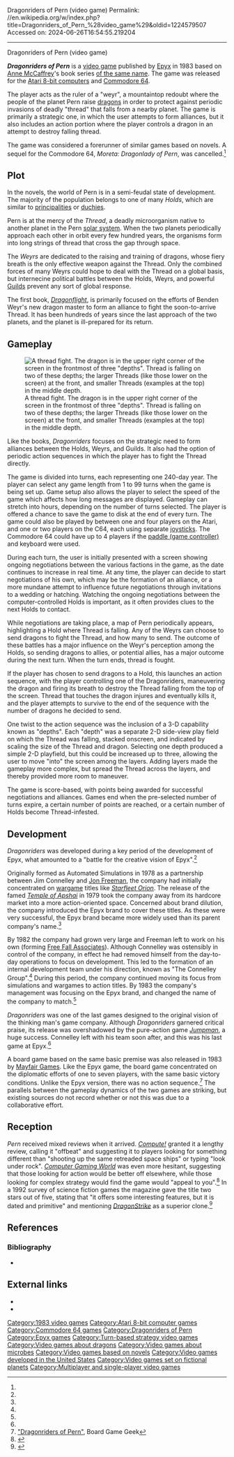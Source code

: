 Dragonriders of Pern (video game)
Permalink: //en.wikipedia.org/w/index.php?title=Dragonriders_of_Pern_%28video_game%29&oldid=1224579507
Accessed on: 2024-06-26T16:54:55.219204



------
Dragonriders of Pern (video game)
{{Short description|1983 video game}}
{{more citations needed|date=October 2017}}
{{Infobox video game
|title = Dragonriders of Pern
|image = Dragonriders of Pern C64 box cover.jpg
|caption =
|developer = The Connelley Group
|publisher = [[Epyx]]
|designer = Jim Connelley
|engine = 
|series = ''[[Dragonriders of Pern]]''
|released = 1983
|genre = [[Strategy game|Strategy]]
|modes = [[Single-player video game|Single-player]], [[two-player]]
|platforms = [[Atari 8-bit]], [[Commodore 64]]
}}

'''''Dragonriders of Pern''''' is a [[video game]] published by [[Epyx]] in 1983 based on [[Anne McCaffrey]]'s book series [[Dragonriders of Pern|of the same name]]. The game was released for the [[Atari 8-bit computers]] and [[Commodore 64]].

The player acts as the ruler of a "weyr", a mountaintop redoubt where the people of the planet Pern raise [[dragon]]s in order to protect against periodic invasions of deadly "thread" that falls from a nearby planet. The game is primarily a strategic one, in which the user attempts to form alliances, but it also includes an action portion where the player controls a dragon in an attempt to destroy falling thread.

The game was considered a forerunner of similar games based on novels.{{sfn|Addams|1984|p=100}} A sequel for the Commodore 64, ''Moreta: Dragonlady of Pern'', was cancelled.<ref name="Hunter"/>

==Plot==
In the novels, the world of Pern is in a semi-feudal state of development. The majority of the population belongs to one of many ''Holds'', which are similar to [[Principality|principalities]] or [[Duchy|duchies]].

Pern is at the mercy of the ''Thread'', a deadly microorganism native to another planet in the Pern [[planetary system|solar system]]. When the two planets periodically approach each other in orbit every few hundred years, the organisms form into long strings of thread that cross the gap through space.

The ''Weyrs'' are dedicated to the raising and training of dragons, whose fiery breath is the only effective weapon against the Thread. Only the combined forces of many Weyrs could hope to deal with the Thread on a global basis, but internecine political battles between the Holds, Weyrs, and powerful [[Guild]]s prevent any sort of global response.

The first book, ''[[Dragonflight (novel)|Dragonflight]]'', is primarily focused on the efforts of Benden Weyr's new dragon master to form an alliance to fight the soon-to-arrive Thread. It has been hundreds of years since the last approach of the two planets, and the planet is ill-prepared for its return.

==Gameplay==
[[File:Dragonriders of Pern thread fight.png|thumb|left|A thread fight. The dragon is in the upper right corner of the screen in the frontmost of three "depths". Thread is falling on two of these depths; the larger Threads (like those lower on the screen) at the front, and smaller Threads (examples at the top) in the middle depth.]]

Like the books, ''Dragonriders'' focuses on the strategic need to form alliances between the Holds, Weyrs, and Guilds. It also had the option of periodic action sequences in which the player has to fight the Thread directly.

The game is divided into turns, each representing one 240-day year. The player can select any game length from 1 to 99 turns when the game is being set up. Game setup also allows the player to select the speed of the game which affects how long messages are displayed. Gameplay can stretch into hours, depending on the number of turns selected. The player is offered a chance to save the game to disk at the end of every turn.{{sfn|Addams|1984|p=100}} The game could also be played by between one and four players on the Atari, and one or two players on the C64, each using separate [[joystick]]s. The Commodore 64 could have up to 4 players if the [[paddle (game controller)]] and keyboard were used.

During each turn, the user is initially presented with a screen showing ongoing negotiations between the various factions in the game, as the date continues to increase in real time. At any time, the player can decide to start negotiations of his own, which may be the formation of an alliance, or a more mundane attempt to influence future negotiations through invitations to a wedding or hatching. Watching the ongoing negotiations between the computer-controlled Holds is important, as it often provides clues to the next Holds to contact.{{sfn|Addams|1984|p=100}}

While negotiations are taking place, a map of Pern periodically appears, highlighting a Hold where Thread is falling. Any of the Weyrs can choose to send dragons to fight the Thread, and how many to send. The outcome of these battles has a major influence on the Weyr's perception among the Holds, so sending dragons to allies, or potential allies, has a major outcome during the next turn. When the turn ends, thread is fought.{{sfn|Addams|1984|p=100}}

If the player has chosen to send dragons to a Hold, this launches an action sequence, with the player controlling one of the Dragonriders, maneuvering the dragon and firing its breath to destroy the Thread falling from the top of the screen. Thread that touches the dragon injures and eventually kills it, and the player attempts to survive to the end of the sequence with the number of dragons he decided to send.{{sfn|Addams|1984|p=100}}

One twist to the action sequence was the inclusion of a 3-D capability known as "depths". Each "depth" was a separate 2-D side-view play field on which the Thread was falling, stacked onscreen, and indicated by scaling the size of the Thread and dragon. Selecting one depth produced a simple 2-D playfield, but this could be increased up to three, allowing the user to move "into" the screen among the layers.{{sfn|Addams|1984|p=100}} Adding layers made the gameplay more complex, but spread the Thread across the layers, and thereby provided more room to maneuver.

The game is score-based, with points being awarded for successful negotiations and alliances. Games end when the pre-selected number of turns expire, a certain number of points are reached, or a certain number of Holds become Thread-infested.{{sfn|Addams|1984|p=100}}

==Development==
''Dragonriders'' was developed during a key period of the development of Epyx, what amounted to a "battle for the creative vision of Epyx".<ref name="Hunter"/>

Originally formed as Automated Simulations in 1978 as a partnership between Jim Connelley and [[Jon Freeman (game designer)|Jon Freeman]], the company had initially concentrated on [[Wargame (video games)|wargame]] titles like ''[[Starfleet Orion]]''. The release of the famed ''[[Temple of Apshai]]'' in 1979 took the company away from its hardcore market into a more action-oriented space. Concerned about brand dilution, the company introduced the Epyx brand to cover these titles. As these were very successful, the Epyx brand became more widely used than its parent company's name.<ref name="Hunter"/>

By 1982 the company had grown very large and Freeman left to work on his own (forming [[Free Fall Associates]]). Although Connelley was ostensibly in control of the company, in effect he had removed himself from the day-to-day operations to focus on development. This led to the formation of an internal development team under his direction, known as "The Connelley Group".<ref name="Hunter"/> During this period, the company continued moving its focus from simulations and wargames to action titles. By 1983 the company's management was focusing on the Epyx brand, and changed the name of the company to match.<ref name="Hunter"/>

''Dragonriders'' was one of the last games designed to the original vision of the thinking man's game company. Although ''Dragonriders'' garnered critical praise, its release was overshadowed by the pure-action game ''[[Jumpman (video game)|Jumpman]]'', a huge success. Connelley left with his team soon after, and this was his last game at Epyx.<ref name="Hunter"/>

A board game based on the same basic premise was also released in 1983 by [[Mayfair Games]]. Like the Epyx game, the board game concentrated on the diplomatic efforts of one to seven players, with the same basic victory conditions. Unlike the Epyx version, there was no action sequence.<ref>[http://boardgamegeek.com/boardgame/3941/dragonriders-of-pern "Dragonriders of Pern"], Board Game Geek</ref> The parallels between the gameplay dynamics of the two games are striking, but existing sources do not record whether or not this was due to a collaborative effort.

==Reception==
''Pern'' received mixed reviews when it arrived. ''[[Compute!]]'' granted it a lengthy review, calling it "offbeat" and suggesting it to players looking for something different than "shooting up the same retreaded space ships" or typing "look under rock".{{sfn|Addams|1984|pp=100, 103}} ''[[Computer Gaming World]]'' was even more hesitant, suggesting that those looking for action would be better off elsewhere, while those looking for complex strategy would find the game would "appeal to you".<ref name="stone198408">{{Cite magazine |last=Stone |first=David |date=August 1984 |title=Dragonriders of Pern |url=http://www.cgwmuseum.org/galleries/index.php?year=1984&pub=2&id=17 |magazine=Computer Gaming World |pages=36–37, 39}}</ref> In a 1992 survey of science fiction games the magazine gave the title two stars out of five, stating that "it offers some interesting features, but it is dated and primitive" and mentioning ''[[DragonStrike (video game)|DragonStrike]]'' as a superior clone.<ref name="brooks199211">{{cite magazine | url=http://www.cgwmuseum.org/galleries/index.php?year=1992&pub=2&id=100 | title=Strategy & Wargames: The Future (2000-....) | magazine=Computer Gaming World | date=November 1992 | access-date=4 July 2014 | author=Brooks, M. Evan | pages=99}}</ref>

==References==
{{reflist|refs=
<ref name="Hunter">{{cite web |last=Hunter |first=William |title=Epyx - The Dot Eaters |url=http://thedoteaters.com/?bitstory=epyx |access-date=14 October 2015}}</ref>
}}

{{refbegin}}

===Bibliography===
* {{cite journal |last=Addams |first=Shay |date=October 1984 |title=Dragonriders Of Pern For Commodore 64 And Atari |journal=Compute! |pages=<!--fixme: add page range for article--> |url=http://www.atarimagazines.com/compute/issue53/036_1_REVIEWS_Dragonriders_Of_Pern_For_Commodore_64_And_Atari.php}}
{{refend}}

==External links==
* {{atarimania|id=1723}}
* {{Lemon64 game|id=772|name=Dragonriders of Pern}}

{{Pern stories|state=collapsed}}

[[Category:1983 video games]]
[[Category:Atari 8-bit computer games]]
[[Category:Commodore 64 games]]
[[Category:Dragonriders of Pern]]
[[Category:Epyx games]]
[[Category:Turn-based strategy video games]]
[[Category:Video games about dragons]]
[[Category:Video games about microbes]]
[[Category:Video games based on novels]]
[[Category:Video games developed in the United States]]
[[Category:Video games set on fictional planets]]
[[Category:Multiplayer and single-player video games]]